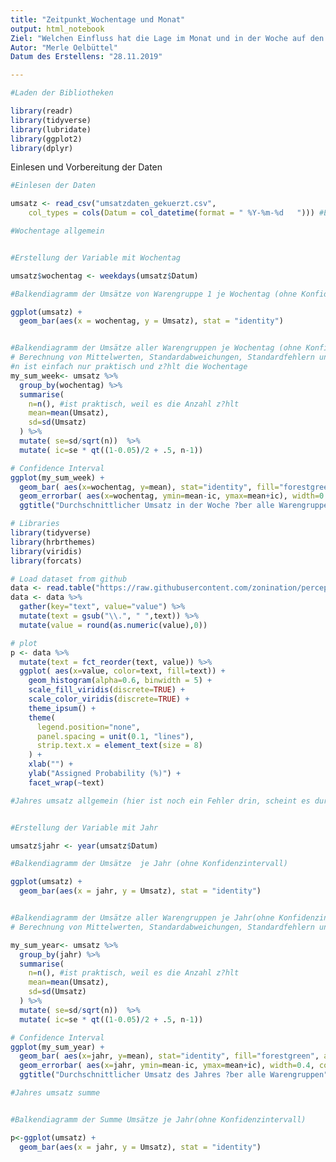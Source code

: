 ```yaml
---
title: "Zeitpunkt_Wochentage und Monat"
output: html_notebook
Ziel: "Welchen Einfluss hat die Lage im Monat und in der Woche auf den Umsatz?"
Autor: "Merle Oelbüttel"
Datum des Erstellens: "28.11.2019"

---
```


```r
#Laden der Bibliotheken

library(readr)
library(tidyverse)
library(lubridate)
library(ggplot2)
library(dplyr)
```


Einlesen und Vorbereitung der Daten
```r
#Einlesen der Daten

umsatz <- read_csv("umsatzdaten_gekuerzt.csv", 
    col_types = cols(Datum = col_datetime(format = " %Y-%m-%d   "))) #Eingeben des Datums
```



```r

#Wochentage allgemein


#Erstellung der Variable mit Wochentag

umsatz$wochentag <- weekdays(umsatz$Datum)

#Balkendiagramm der Umsätze von Warengruppe 1 je Wochentag (ohne Konfidenzintervall)

ggplot(umsatz) +
  geom_bar(aes(x = wochentag, y = Umsatz), stat = "identity")


#Balkendiagramm der Umsätze aller Warengruppen je Wochentag (ohne Konfidenzintervall)
# Berechnung von Mittelwerten, Standardabweichungen, Standardfehlern und Konfidenzintervallen
#n ist einfach nur praktisch und z?hlt die Wochentage
my_sum_week<- umsatz %>%
  group_by(wochentag) %>%
  summarise(
    n=n(), #ist praktisch, weil es die Anzahl z?hlt
    mean=mean(Umsatz),
    sd=sd(Umsatz)
  ) %>%
  mutate( se=sd/sqrt(n))  %>%
  mutate( ic=se * qt((1-0.05)/2 + .5, n-1))

# Confidence Interval
ggplot(my_sum_week) +
  geom_bar( aes(x=wochentag, y=mean), stat="identity", fill="forestgreen", alpha=0.5) +
  geom_errorbar( aes(x=wochentag, ymin=mean-ic, ymax=mean+ic), width=0.4, colour="orange", alpha=0.9, size=1.5) +
  ggtitle("Durchschnittlicher Umsatz in der Woche ?ber alle Warengruppen")

```

```r
# Libraries
library(tidyverse)
library(hrbrthemes)
library(viridis)
library(forcats)

# Load dataset from github
data <- read.table("https://raw.githubusercontent.com/zonination/perceptions/master/probly.csv", header=TRUE, sep=",")
data <- data %>%
  gather(key="text", value="value") %>%
  mutate(text = gsub("\\.", " ",text)) %>%
  mutate(value = round(as.numeric(value),0))

# plot
p <- data %>%
  mutate(text = fct_reorder(text, value)) %>%
  ggplot( aes(x=value, color=text, fill=text)) +
    geom_histogram(alpha=0.6, binwidth = 5) +
    scale_fill_viridis(discrete=TRUE) +
    scale_color_viridis(discrete=TRUE) +
    theme_ipsum() +
    theme(
      legend.position="none",
      panel.spacing = unit(0.1, "lines"),
      strip.text.x = element_text(size = 8)
    ) +
    xlab("") +
    ylab("Assigned Probability (%)") +
    facet_wrap(~text)
```









```r
#Jahres umsatz allgemein (hier ist noch ein Fehler drin, scheint es durschnittlich f?r die Tage des einzelnen Jahres zu plotten)


#Erstellung der Variable mit Jahr

umsatz$jahr <- year(umsatz$Datum)

#Balkendiagramm der Umsätze  je Jahr (ohne Konfidenzintervall)

ggplot(umsatz) +
  geom_bar(aes(x = jahr, y = Umsatz), stat = "identity")


#Balkendiagramm der Umsätze aller Warengruppen je Jahr(ohne Konfidenzintervall)
# Berechnung von Mittelwerten, Standardabweichungen, Standardfehlern und Konfidenzintervallen

my_sum_year<- umsatz %>%
  group_by(jahr) %>%
  summarise(
    n=n(), #ist praktisch, weil es die Anzahl z?hlt
    mean=mean(Umsatz),
    sd=sd(Umsatz)
  ) %>%
  mutate( se=sd/sqrt(n))  %>%
  mutate( ic=se * qt((1-0.05)/2 + .5, n-1))

# Confidence Interval
ggplot(my_sum_year) +
  geom_bar( aes(x=jahr, y=mean), stat="identity", fill="forestgreen", alpha=0.5) +
  geom_errorbar( aes(x=jahr, ymin=mean-ic, ymax=mean+ic), width=0.4, colour="orange", alpha=0.9, size=1.5) +
  ggtitle("Durchschnittlicher Umsatz des Jahres ?ber alle Warengruppen")
```

```r
#Jahres umsatz summe


#Balkendiagramm der Summe Umsätze je Jahr(ohne Konfidenzintervall)

p<-ggplot(umsatz) +
  geom_bar(aes(x = jahr, y = Umsatz), stat = "identity")


```
